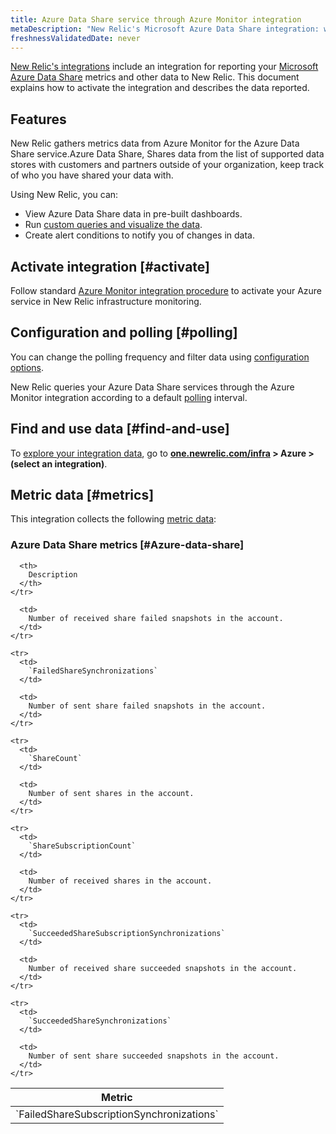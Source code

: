 ```yaml
---
title: Azure Data Share service through Azure Monitor integration
metaDescription: "New Relic's Microsoft Azure Data Share integration: what data it reports and how to enable it."
freshnessValidatedDate: never
---
```


[New Relic's integrations](/docs/infrastructure/integrations-getting-started/getting-started/introduction-infrastructure-integrations) include an integration for reporting your [Microsoft Azure Data Share](https://azure.microsoft.com/en-us/products/data-share/) metrics and other data to New Relic. This document explains how to activate the integration and describes the data reported.

## Features

New Relic gathers metrics data from Azure Monitor for the Azure Data Share service.Azure Data Share, Shares data from the list of supported data stores with customers and partners outside of your organization, keep track of who you have shared your data with.

Using New Relic, you can:

* View Azure Data Share data in pre-built dashboards.
* Run [custom queries and visualize the data](/docs/infrastructure/integrations-getting-started/getting-started/use-integration-data-new-relic-insights).
* Create alert conditions to notify you of changes in data.

## Activate integration [#activate]

Follow standard [Azure Monitor integration procedure](/docs/infrastructure/microsoft-azure-integrations/azure-integrations-list/azure-monitor) to activate your Azure service in New Relic infrastructure monitoring.

## Configuration and polling [#polling]

You can change the polling frequency and filter data using [configuration options](/docs/infrastructure/microsoft-azure-integrations/azure-integrations-list/azure-monitor/#settings).

New Relic queries your Azure Data Share services through the Azure Monitor integration according to a default [polling](/docs/infrastructure/microsoft-azure-integrations/azure-integrations-list/azure-monitor/#settings) interval.

## Find and use data [#find-and-use]

To [explore your integration data](/docs/infrastructure/integrations/find-use-infrastructure-integration-data), go to <DNT>**[one.newrelic.com/infra](https://one.newrelic.com/infra) > Azure > (select an integration)**</DNT>.

## Metric data [#metrics]

This integration collects the following [metric data](/docs/infrastructure/integrations-getting-started/getting-started/understand-integration-data-data-types#metric):

### Azure Data Share metrics [#Azure-data-share]

<table>
  <thead>
    <tr>
      <th style={{ width: "300px" }}>
        Metric
      </th>

      <th>
        Description
      </th>
    </tr>
  </thead>

  <tbody>
    <tr>
      <td>
        `FailedShareSubscriptionSynchronizations`
      </td>

      <td>
        Number of received share failed snapshots in the account.
      </td>
    </tr>

    <tr>
      <td>
        `FailedShareSynchronizations`
      </td>

      <td>
        Number of sent share failed snapshots in the account.
      </td>
    </tr>

    <tr>
      <td>
        `ShareCount`
      </td>

      <td>
        Number of sent shares in the account.
      </td>
    </tr>

    <tr>
      <td>
        `ShareSubscriptionCount`
      </td>

      <td>
        Number of received shares in the account.
      </td>
    </tr>

    <tr>
      <td>
        `SucceededShareSubscriptionSynchronizations`
      </td>

      <td>
        Number of received share succeeded snapshots in the account.
      </td>
    </tr>

    <tr>
      <td>
        `SucceededShareSynchronizations`
      </td>

      <td>
        Number of sent share succeeded snapshots in the account.
      </td>
    </tr>
  </tbody>
</table>

